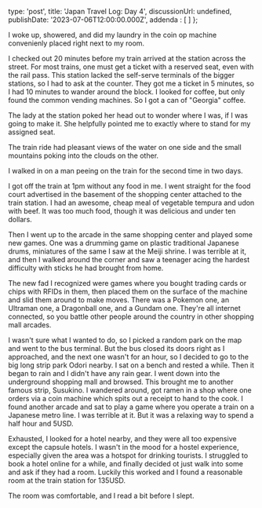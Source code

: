 type: 'post',
title: 'Japan Travel Log: Day 4',
discussionUrl: undefined,
publishDate: '2023-07-06T12:00:00.000Z',
addenda : [
]
};

I woke up, showered, and did my laundry in the coin op machine convenienly placed right next to my room.

I checked out 20 minutes before my train arrived at the station across the street. For most trains, one must get a ticket with a reserved seat, even with the rail pass. This  station lacked the self-serve terminals of the bigger stations, so I had to ask at the counter. They got me a ticket in 5 minutes, so I had 10 minutes to wander around the block. I looked for coffee, but only found the common vending machines. So I got a can of "Georgia" coffee. 

The lady at the station poked her head out to wonder where I was, if I was going to make it. She helpfully pointed me to exactly where to stand for my assigned seat. 

The train ride had pleasant views of the water on one side and the small mountains poking into the clouds on the other.

I walked in on a man peeing on the train for the second time in two days.

I got off the train at 1pm without any food in me. I went straight for the food court advertised in the basement of the shopping center attached to the train station. I had an awesome, cheap meal of vegetable tempura and udon with beef. It was too much food, though it was delicious and under ten dollars. 

Then I went up to the arcade in the same shopping center and  played some new games. One was a drumming game on plastic traditional Japanese drums, miniatures of the same I saw at the Meiji shrine. I was terrible at it, and then I walked around the corner and saw a teenager acing the hardest difficulty with sticks he had brought from home. 

The new fad I recognized were games where you bought trading cards or chips with RFIDs in them, then placed them on the surface of the machine and slid them around to make moves. There was a Pokemon one, an Ultraman one, a Dragonball one, and a Gundam one. They're all internet connected, so you battle other people around the country in other shopping mall arcades.

I wasn't sure what I wanted to do, so I picked a random park on the map and went to the bus terminal. But the bus closed its doors right as I approached, and the next one wasn't for an hour, so I decided to go to the big long strip park Odori nearby. I sat on a bench and rested a while. Then it began to rain and I didn't have any rain gear. I went down into the underground shopping mall and browsed. This brought me to another famous strip, Susukino. I wandered around, got ramen in a shop where one orders via a coin machine which spits out a receipt to hand to the cook. I found another arcade and sat to play a game where you operate a train on a Japanese metro line. I was terrible at it. But it was a relaxing way to spend a half hour and 5USD. 

Exhausted, I looked for a hotel nearby, and they were all too expensive except the capsule hotels. I wasn't in the mood for a hostel experience, especially given the area was a hotspot for drinking tourists. I struggled to book a hotel online for a while, and finally decided ot just walk into some and ask if they had a room. Luckily this worked and I found a reasonable room at the train station for 135USD. 

The room was comfortable, and I read a bit before I slept.
